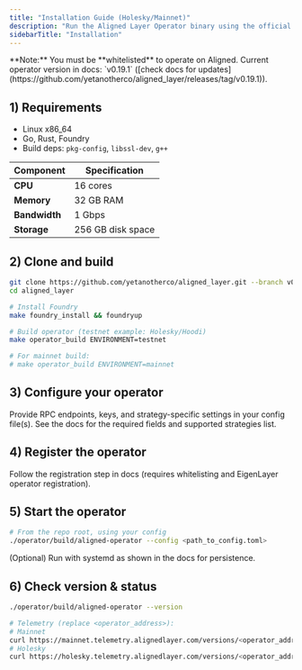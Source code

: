 ```yaml
---
title: "Installation Guide (Holesky/Mainnet)"
description: "Run the Aligned Layer Operator binary using the official steps. This guide is trimmed to the essential build, configure, and start sequence."
sidebarTitle: "Installation"
---
```


<Note>
  **Note:** You must be **whitelisted** to operate on Aligned. Current operator version in docs: `v0.19.1` ([check docs for updates](https://github.com/yetanotherco/aligned_layer/releases/tag/v0.19.1)).
</Note>

## 1) Requirements

- Linux x86_64
- Go, Rust, Foundry
- Build deps: `pkg-config`, `libssl-dev`, `g++`

| **Component** | **Specification** |
| ------------- | ----------------- |
| **CPU**       | 16 cores          |
| **Memory**    | 32 GB RAM         |
| **Bandwidth** | 1 Gbps            |
| **Storage**   | 256 GB disk space |

## 2) Clone and build

```bash
git clone https://github.com/yetanotherco/aligned_layer.git --branch v0.19.1
cd aligned_layer

# Install Foundry
make foundry_install && foundryup

# Build operator (testnet example: Holesky/Hoodi)
make operator_build ENVIRONMENT=testnet

# For mainnet build:
# make operator_build ENVIRONMENT=mainnet
```

## 3) Configure your operator

Provide RPC endpoints, keys, and strategy-specific settings in your config file(s). See the docs for the required fields and supported strategies list.

## 4) Register the operator

Follow the registration step in docs (requires whitelisting and EigenLayer operator registration).

## 5) Start the operator

```bash
# From the repo root, using your config
./operator/build/aligned-operator --config <path_to_config.toml>
```

(Optional) Run with systemd as shown in the docs for persistence.

## 6) Check version & status

```bash
./operator/build/aligned-operator --version

# Telemetry (replace <operator_address>):
# Mainnet
curl https://mainnet.telemetry.alignedlayer.com/versions/<operator_address>
# Holesky
curl https://holesky.telemetry.alignedlayer.com/versions/<operator_address>
```